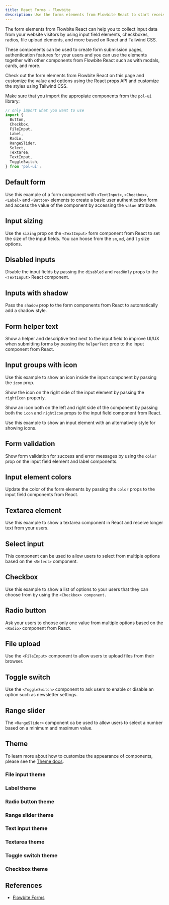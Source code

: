 ```yaml
---
title: React Forms - Flowbite
description: Use the forms elements from Flowbite React to start receiving user input data based on input elements, checkboxes, radio buttons, file uploads based on multiple sizes, colors, and styles
---
```


The form elements from Flowbite React can help you to collect input data from your website visitors by using input field elements, checkboxes, radios, file upload elements, and more based on React and Tailwind CSS.

These components can be used to create form submission pages, authentication features for your users and you can use the elements together with other components from Flowbite React such as with modals, cards, and more.

Check out the form elements from Flowbite React on this page and customize the value and options using the React props API and customize the styles using Tailwind CSS.

Make sure that you import the appropiate components from the `pol-ui` library:

```jsx
// only import what you want to use
import {
  Button,
  Checkbox,
  FileInput,
  Label,
  Radio,
  RangeSlider,
  Select,
  Textarea,
  TextInput,
  ToggleSwitch,
} from 'pol-ui';
```

## Default form

Use this example of a form component with `<TextInput>`, `<Checkbox>`, `<Label>` and `<Button>` elements to create a basic user authentication form and access the value of the component by accessing the `value` attribute.

<Example name="forms.root" />

## Input sizing

Use the `sizing` prop on the `<TextInput>` form component from React to set the size of the input fields. You can hoose from the `sm`, `md`, and `lg` size options.

<Example name="forms.inputSizing" />

## Disabled inputs

Disable the input fields by passing the `disabled` and `readOnly` props to the `<TextInput>` React component.

<Example name="forms.disabledInputs" />

## Inputs with shadow

Pass the `shadow` prop to the form components from React to automatically add a shadow style.

<Example name="forms.shadowInputs" />

## Form helper text

Show a helper and descriptive text next to the input field to improve UI/UX when submitting forms by passing the `helperText` prop to the input component from React.

<Example name="forms.helperText" />

## Input groups with icon

Use this example to show an icon inside the input component by passing the `icon` prop.

<Example name="forms.inputLeftIcon" />

Show the icon on the right side of the input element by passing the `rightIcon` property.

<Example name="forms.inputRightIcon" />

Show an icon both on the left and right side of the component by passing both the `icon` and `rightIcon` props to the input field component from React.

<Example name="forms.inputLeftRightIcon" />

Use this example to show an input element with an alternatively style for showing icons.

<Example name="forms.inputAddon" />

## Form validation

Show form validation for success and error messages by using the `color` prop on the input field element and label components.

<Example name="forms.validation" />

## Input element colors

Update the color of the form elements by passing the `color` props to the input field components from React.

<Example name="forms.inputColors" />

## Textarea element

Use this example to show a textarea component in React and receive longer text from your users.

<Example name="forms.textarea" />

## Select input

This component can be used to allow users to select from multiple options based on the `<Select>` component.

<Example name="forms.select" />

## Checkbox

Use this example to show a list of options to your users that they can choose from by using the `<Checkbox> component.`

<Example name="forms.checkbox" />

## Radio button

Ask your users to choose only one value from multiple options based on the `<Radio>` component from React.

<Example name="forms.radioButton" />

## File upload

Use the `<FileInput>` component to allow users to upload files from their browser.

<Example name="forms.fileInput" />

## Toggle switch

Use the `<ToggleSwitch>` component to ask users to enable or disable an option such as newsletter settings.

<Example name="forms.toggleSwitch" />

## Range slider

The `<RangeSlider>` component ca be used to allow users to select a number based on a minimum and maximum value.

<Example name="forms.rangeSlider" />

## Theme

To learn more about how to customize the appearance of components, please see the [Theme docs](/docs/customize/theme).

### File input theme

<Theme name="fileInput" />

### Label theme

<Theme name="label" />

### Radio button theme

<Theme name="radio" />

### Range slider theme

<Theme name="rangeSlider" />

### Text input theme

<Theme name="textInput" />

### Textarea theme

<Theme name="textarea" />

### Toggle switch theme

<Theme name="toggleSwitch" />

### Checkbox theme

<Theme name="checkbox" />

## References

- [Flowbite Forms](https://flowbite.com/docs/components/forms/)

